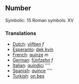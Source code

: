 ==Number==

Symbolic: 15
Roman symbols: XV

===Translations===

*[[Dutch]]: [[vijftien]] ''f''
*[[Esperanto]]: [[dek kvin]]
*[[French]]: [[quinze]] ''m''
*[[German]]: [[fünfzehn]] ''f''
*[[Italian]]: [[quindici]] ''''
*[[Spanish]]: [[quince]] ''''
*[[Turkish]]: [[on beş]]